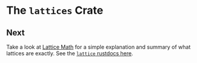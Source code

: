 
# The `lattices` Crate

<CrateDocs />

<MacroDocs />

## Next

Take a look at [Lattice Math](./lattice_math.md) for a simple explanation and summary of what
lattices are exactly.
See the [`lattice` rustdocs here](https://hydro-project.github.io/hydroflow/doc/lattices/index.html).
